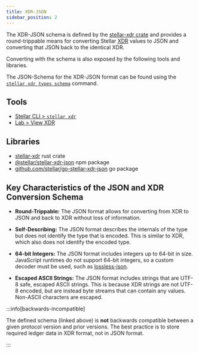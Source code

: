 ```yaml
---
title: XDR-JSON
sidebar_position: 2
---
```



The XDR-JSON schema is defined by the [stellar-xdr crate](https://docs.rs/stellar-xdr) and provides a round-trippable means for converting Stellar [XDR] values to JSON and converting that JSON back to the identical XDR.

Converting with the schema is also exposed by the following tools and libraries.

The JSON-Schema for the XDR-JSON format can be found using the [`stellar xdr types schema`] command.

## Tools

- [Stellar CLI > `stellar xdr`](../../../tools/cli/stellar-cli.mdx#stellar-xdr)
- [Lab > View XDR](../../../tools/lab/README.mdx)

## Libraries

- [stellar-xdr](https://docs.rs/stellar-xdr) rust crate
- [@stellar/stellar-xdr-json](https://www.npmjs.com/package/@stellar/stellar-xdr-json) npm package
- [github.com/stellar/go-stellar-xdr-json](https://github.com/stellar/go-stellar-xdr-json) go package

## Key Characteristics of the JSON and XDR Conversion Schema

- **Round-Trippable:** The JSON format allows for converting from XDR to JSON and back to XDR without loss of information.

- **Self-Describing:** The JSON format describes the internals of the type but does not identify the type that is encoded. This is similar to XDR, which also does not identify the encoded type.

- **64-bit Integers:** The JSON format includes integers up to 64-bit in size. JavaScript runtimes do not support 64-bit integers, so a custom decoder must be used, such as [lossless-json](https://www.npmjs.com/package/lossless-json).

- **Escaped ASCII Strings:** The JSON format includes strings that are UTF-8 safe, escaped ASCII strings. This is because XDR strings are not UTF-8 encoded, but are instead byte streams that can contain any values. Non-ASCII characters are escaped.

:::info[backwards-incompatible]

The defined schema (linked above) is **not** backwards compatible between a given protocol version and prior versions. The best practice is to store required ledger data in XDR format, not in JSON format.

:::

[XDR]: xdr
[`stellar xdr types schema`]: ../../../tools/cli/stellar-cli.mdx#stellar-xdr-types-schema
